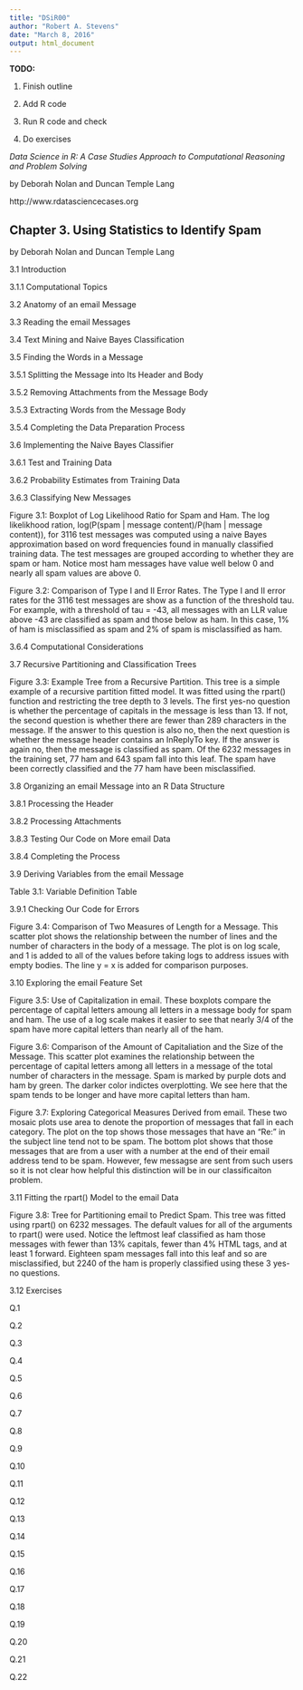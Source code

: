 ```yaml
---
title: "DSiR00"
author: "Robert A. Stevens"
date: "March 8, 2016"
output: html_document
---
```


**TODO:**

1. Finish outline

2. Add R code

3. Run R code and check

4. Do exercises

*Data Science in R: A Case Studies Approach to Computational Reasoning and Problem Solving*

by Deborah Nolan and Duncan Temple Lang

http://www.rdatasciencecases.org

## Chapter 3. Using Statistics to Identify Spam 

by Deborah Nolan and Duncan Temple Lang

3.1 Introduction

3.1.1 Computational Topics

3.2 Anatomy of an email Message

3.3 Reading the email Messages

3.4 Text Mining and Naive Bayes Classification

3.5 Finding the Words in a Message

3.5.1 Splitting the Message into Its Header and Body

3.5.2 Removing Attachments from the Message Body

3.5.3 Extracting Words from the Message Body

3.5.4 Completing the Data Preparation Process

3.6 Implementing the Naive Bayes Classifier

3.6.1 Test and Training Data

3.6.2 Probability Estimates from Training Data

3.6.3 Classifying New Messages

Figure 3.1: Boxplot of Log Likelihood Ratio for Spam and Ham. The log likelikhood ration, log(P(spam | message content)/P(ham | message content)), for 3116 test messages was computed using a naive Bayes approximation based on word frequencies found in manually classified training data. The test messages are grouped according to whether they are spam or ham. Notice most ham messages have value well below 0 and nearly all spam values are above 0.

Figure 3.2: Comparison of Type I and II Error Rates. The Type I and II error rates for the 3116 test messages are show as a function of the threshold tau. For example, with a threshold of tau = -43, all messages with an LLR value above -43 are classified as spam and those below as ham. In this case, 1% of ham is misclassified as spam and 2% of spam is misclassified as ham.

3.6.4 Computational Considerations

3.7 Recursive Partitioning and Classification Trees

Figure 3.3: Example Tree from a Recursive Partition. This tree is a simple example of a recursive partition fitted model. It was fitted using the rpart() function and restricting the tree depth to 3 levels. The first yes-no question is whether the percentage of capitals in the message is less than 13. If not, the second question is whether there are fewer than 289 characters in the message. If the answer to this question is also no, then the next question is whether the message header contains an InReplyTo key. If the answer is again no, then the message is classified as spam. Of the 6232 messages in the training set, 77 ham and 643 spam fall into this leaf. The spam have been correctly classified and the 77 ham have been misclassified.

3.8 Organizing an email Message into an R Data Structure

3.8.1 Processing the Header

3.8.2 Processing Attachments

3.8.3 Testing Our Code on More email Data

3.8.4 Completing the Process

3.9 Deriving Variables from the email Message

Table 3.1: Variable Definition Table

3.9.1 Checking Our Code for Errors

Figure 3.4: Comparison of Two Measures of Length for a Message. This scatter plot shows the relationship between the number of lines and the number of characters in the body of a message. The plot is on log scale, and 1 is added to all of the values before taking logs to address issues with empty bodies. The line y = x is added for comparison purposes.

3.10 Exploring the email Feature Set

Figure 3.5: Use of Capitalization in email. These boxplots compare the percentage of capital letters amoung all letters in a message body for spam and ham. The use of a log scale makes it easier to see that nearly 3/4 of the spam have more capital letters than nearly all of the ham.

Figure 3.6: Comparison of the Amount of Capitaliation and the Size of the Message. This scatter plot examines the relationship between the percentage of capital letters among all letters in a message of the total number of characters in the message. Spam is marked by purple dots and ham by green. The darker color indictes overplotting. We see here that the spam tends to be longer and have more capital letters than ham.

Figure 3.7: Exploring Categorical Measures Derived from email. These two mosaic plots use area to denote the proportion of messages that fall in each category. The plot on the top shows those messages that have an "Re:" in the subject line tend not to be spam. The bottom plot shows that those messages that are from a user with a number at the end of their email address tend to be spam. However, few messagse are sent from such users so it is not clear how helpful this distinction will be in our classificaiton problem.

3.11 Fitting the rpart() Model to the email Data

Figure 3.8: Tree for Partitioning email to Predict Spam. This tree was fitted using rpart() on 6232 messages. The default values for all of the arguments to rpart() were used. Notice the leftmost leaf classified as ham those messages with fewer than 13% capitals, fewer than 4% HTML tags, and at least 1 forward. Eighteen spam messages fall into this leaf and so are misclassified, but 2240 of the ham is properly classified using these 3 yes-no questions.

3.12 Exercises

Q.1

Q.2

Q.3

Q.4

Q.5

Q.6

Q.7

Q.8

Q.9

Q.10

Q.11

Q.12

Q.13

Q.14

Q.15

Q.16

Q.17

Q.18

Q.19

Q.20

Q.21

Q.22
